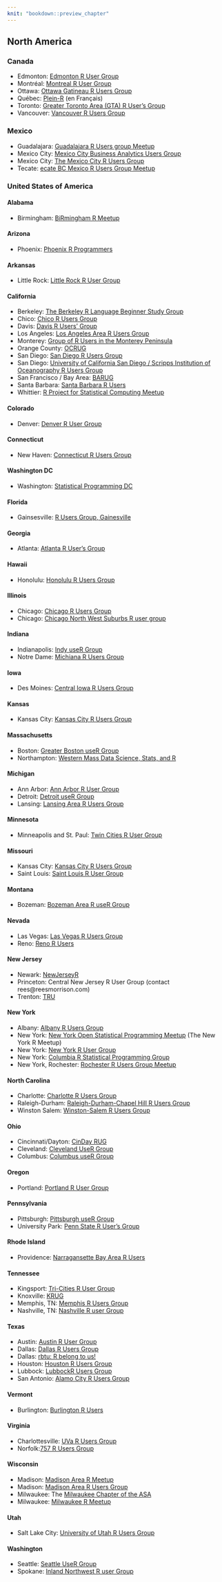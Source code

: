 ```yaml
---
knit: "bookdown::preview_chapter"
---
```


## North America

### Canada 
  
  * Edmonton: [Edmonton R User Group](https://alberta.collegiatelink.net/organization/erug)
  * Montréal: [Montreal R User Group](https://www.meetup.com/Montreal-R-User-Group/)
  * Ottawa: [Ottawa Gatineau R Users Group](https://stat.ethz.ch/mailman/listinfo/r-ug-ottawa)
  * Québec: [Plein-R](http://www.coactivate.org/projects/plein-r/project-home) (en Français)
  * Toronto: [Greater Toronto Area (GTA) R User's Group](https://www.meetup.com/Greater-Toronto-Area-GTA-R-Users-Group)
  * Vancouver: [Vancouver R Users Group](https://www.meetup.com/Vancouver-R-Users-Group-data-analysis-statistics/)

### Mexico

  *  Guadalajara: [Guadalajara R Users group Meetup](https://www.meetup.com/Guadalajara-R-Users-Group-Meetup/)
  *  Mexico City: [Mexico City Business Analytics Users Group](https://www.meetup.com/Mexico-City-Business-Analytics-Users/events/219135766/)
  *  Mexico City: [The Mexico City R Users Group](https://www.meetup.com/The-Mexico-City-R-Users-Group/)
  *  Tecate: [ecate BC Mexico R Users Group Meetup](https://www.meetup.com/Tecate-BC-Mexico-R-Users-Group-Meetup/)

### United States of America

#### Alabama {-} 

  * Birmingham: [BiRmingham R Meetup](https://www.meetup.com/Bi-R-mingham-R-Meetup/)

#### Arizona {-}

  * Phoenix: [Phoenix R Programmers](http://rphx.wordpress.com/)

#### Arkansas {-}

  * Little Rock: [Little Rock R User Group](https://www.meetup.com/Central-Arkansas-R-User-Group/)

#### California {-}

  * Berkeley: [The Berkeley R Language Beginner Study Group](https://www.meetup.com/r-enthusiasts/)
  * Chico: [Chico R Users Group](https://www.meetup.com/Chico-R-Users-Group/)
  * Davis: [Davis R Users' Group](http://www.noamross.net/davis-r-users-group.html)
  * Los Angeles: [Los Angeles Area R Users Group](https://www.meetup.com/LAarea-R-usergroup/)
  * Monterey: [Group of R Users in the Monterey Peninsula](https://groups.google.com/forum/#%21forum/monterey-grumps)
  * Orange County: [OCRUG](https://www.meetup.com/OC-RUG) 
  * San Diego: [San Diego R Users Group](https://www.meetup.com/San-Diego-R-users-group)
  * San Diego: [University of California San Diego / Scripps Institution of Oceanography R Users Group](https://siomail.ucsd.edu/mailman/listinfo/r-users)
  * San Francisco / Bay Area: [BARUG](https://www.meetup.com/R-Users/)
  * Santa Barbara: [Santa Barbara R Users](https://www.meetup.com/Santa-Barbara-R-Users-Group/events/107866752/)
  * Whittier: [R Project for Statistical Computing Meetup](https://www.meetup.com/R-Project-for-Statistical-Computing-Meetup/)
  
#### Colorado {-}

  * Denver: [Denver R User Group](https://www.meetup.com/DenverRUG/)

#### Connecticut {-}

  * New Haven: [Connecticut R Users Group](https://www.meetup.com/Conneticut-R-Users-Group/)

#### Washington DC {-}

  * Washington: [Statistical Programming DC](https://www.meetup.com/stats-prog-dc/)
  
#### Florida {-} 

  * Gainsesville: [R Users Group, Gainesville](https://www.meetup.com/R-Users-Group-Gainesville-FL/)

#### Georgia {-}

  * Atlanta: [Atlanta R User's Group](https://www.meetup.com/R-Users-Atlanta/)

#### Hawaii {-}  

  * Honolulu: [Honolulu R Users Group](https://www.meetup.com/Honolulu-R-Users-Group/)
 
#### Illinois {-}

  * Chicago: [Chicago R Users Group](https://www.meetup.com/ChicagoRUG/)
  * Chicago: [Chicago North West Suburbs R user group](https://www.meetup.com/Chicago-North-West-Suburbs-R-user-group/)

#### Indiana {-}

  * Indianapolis: [Indy useR Group](https://www.meetup.com/Indy-useR-Group/)
  * Notre Dame: [Michiana R Users Group](https://www.meetup.com/Chicago-North-West-Suburbs-R-user-group/)
  
#### Iowa {-}

  * Des Moines: [Central Iowa R Users Group](https://www.meetup.com/Central-Iowa-R-User-Group/)

#### Kansas {-}

  * Kansas City: [Kansas City R Users Group](http://groupspaces.com/KCRUsersGroup/)

#### Massachusetts {-}

  * Boston: [Greater Boston useR Group](https://www.meetup.com/Boston-useR/)
  * Northampton: [Western Mass Data Science, Stats, and R](https://www.meetup.com/Pioneer-Valley-and-Five-College-R-Statistical-Meetup/)

#### Michigan {-}

  * Ann Arbor: [Ann Arbor R User Group](https://www.meetup.com/Ann-Arbor-R-User-Group/)
  * Detroit: [Detroit useR Group](https://www.meetup.com/Detroit-useR-Group-R-Programming-Language/)
  * Lansing: [Lansing Area R Users Group](https://www.meetup.com/Lansing-Area-R-Users-Group/)

#### Minnesota {-}

  * Minneapolis and St. Paul: [Twin Cities R User Group](https://www.meetup.com/twincitiesrug/)

#### Missouri {-}

  * Kansas City: [Kansas City R Users Group](https://www.meetup.com/Kansas-City-R-Users-Group/)
  * Saint Louis: [Saint Louis R User Group](https://www.meetup.com/Saint-Louis-RUG/)

#### Montana {-}

  * Bozeman: [Bozeman Area R useR Group](https://www.meetup.com/bozeman-user-group-r-programming-language/)

#### Nevada {-}

  * Las Vegas: [Las Vegas R Users Group](https://www.meetup.com/Las-Vegas-R-Users-Group/)
  * Reno: [Reno R Users](https://www.meetup.com/Reno-R-Users/)

#### New Jersey {-}

  * Newark: [NewJerseyR](http://newjerseyr.org/)
  * Princeton: Central New Jersey R User Group (contact rees@reesmorrison.com)
  * Trenton: [TRU](https://www.meetup.com/TRUgroup/)

#### New York {-}

  * Albany: [Albany R Users Group](https://www.meetup.com/Albany-R-Users-Group/)
  * New York: [New York Open Statistical Programming Meetup](https://www.meetup.com/nyhackr/) (The New York R Meetup)
  * New York: [New York R User Group](https://www.meetup.com/New-York-R-Users-Group/)
  * New York: [Columbia R Statistical Programming Group](https://groups.google.com/group/columbiaR)
  * New York, Rochester: [Rochester R Users Group Meetup](https://www.meetup.com/Rochester-R-Users-Group-Meetup/)
  
#### North Carolina {-}

  * Charlotte: [Charlotte R Users Group](https://www.meetup.com/Charlotte-R-Users-Group/)
  * Raleigh-Durham: [Raleigh-Durham-Chapel Hill R Users Group](https://www.meetup.com/Triangle-useR/)
  * Winston Salem: [Winston-Salem R Users Group](https://www.meetup.com/Winston-Salem-R-Users-Group/files/)

#### Ohio {-}

  * Cincinnati/Dayton: [CinDay RUG](https://www.meetup.com/CinDay-RUG/)
  * Cleveland: [Cleveland UseR Group](https://www.meetup.com/Cleveland-useR-Group/)
  * Columbus: [Columbus useR Group](https://www.meetup.com/Columbus-useR-Group/events/174539852/)

#### Oregon {-}

  * Portland: [Portland R User Group](https://www.meetup.com/portland-r-user-group)

#### Pennsylvania {-}

  * Pittsburgh: [Pittsburgh useR Group](https://www.meetup.com/Pittsburgh-useR-Group/)
  * University Park: [Penn State R User's Group](https://www.facebook.com/groups/WeRPennStateRUsersGroup)

#### Rhode Island {-}

  * Providence: [Narragansette Bay Area R Users](https://www.meetup.com/Narragansett-Bay-Area-R-Users/)

#### Tennessee {-}

  * Kingsport: [Tri-Cities R User Group](https://www.facebook.com/groups/658774270929644/)
  * Knoxville: [KRUG](https://www.meetup.com/Knoxville-R-Users-Group)
  * Memphis, TN: [Memphis R Users Group](https://www.meetup.com/Memphis-R-Users-Group/)
  * Nashville, TN: [Nashville R user Group](https://www.meetup.com/Nashville-R-Users-Group/)

#### Texas {-}

  * Austin: [Austin R User Group](https://www.meetup.com/Austin-R-User-Group/)
  * Dallas: [Dallas R Users Group](https://www.meetup.com/Dallas-R-Users-Group/)
  * Dallas: [rbtu: R belong to us!](https://www.meetup.com/rbtu-R-belong-to-us/)
  * Houston: [Houston R Users Group](https://www.meetup.com/houstonr/)
  * Lubbock: [LubbockR Users Group](https://www.meetup.com/lubbockR-Meetup/)
  * San Antonio: [Alamo City R Users Group](https://www.meetup.com/Alamo-City-R-Users-Group/)

#### Vermont {-}

  * Burlington: [Burlington R Users](https://www.meetup.com/Burlington-R-Users/members/)

#### Virginia {-} 

  * Charlottesville: [UVa R Users Group](https://www.meetup.com/UVa-R-Users-Group/)
  * Norfolk:[757 R Users Group](https://www.meetup.com/757-R-Users-Group/)

#### Wisconsin {-}

  * Madison: [Madison Area R Meetup](https://www.meetup.com/MadR-Madison-R-Programming-UseRs-Group/)
  * Madison: [Madison Area R Users Group](https://groups.google.com/group/maduser)
  * Milwaukee: The [Milwaukee Chapter of the ASA](http://www.amstat.org/chapters/milwaukee/)
  * Milwaukee: [Milwaukee R Meetup](https://www.meetup.com/Milwaukee-R-Meetup/)

#### Utah {-}

  * Salt Lake City: [University of Utah R Users Group](https://sites.google.com/site/utahrug/)

#### Washington {-}

  * Seattle: [Seattle UseR Group](https://www.meetup.com/Seattle-useR/)
  * Spokane: [Inland Northwest R user Group](http://inrug.github.io/)

